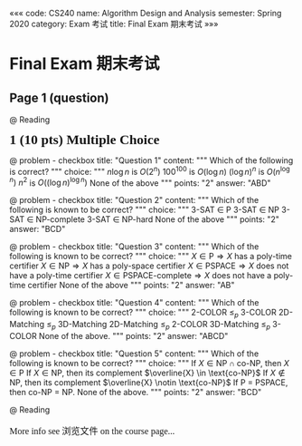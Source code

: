 «««
code: CS240
name: Algorithm Design and Analysis
semester: Spring 2020
category: Exam 考试
title: Final Exam 期末考试
»»»


# Final Exam 期末考试

## Page 1 (question)

@ Reading

<h3 style="font-family: Quicksand; font-size: 18pt; margin: 0.5em 0;">1 (10 pts) Multiple Choice</h3>

@ problem - checkbox
title: "Question 1"
content: """
Which of the following is correct?
"""
choice: """
$n\log n$ is $O(2^n)$
$100^{100}$ is $O(\log n)$
$(\log n)^n$ is $O(n^{\log n})$
$n^2$ is $O((\log n)^{\log n})$
None of the above
"""
points: "2"
answer: "ABD"

@ problem - checkbox
title: "Question 2"
content: """
Which of the following is known to be correct?
"""
choice: """
3-SAT $\in$ P
3-SAT $\in$ NP
3-SAT $\in$ NP-complete
3-SAT $\in$ NP-hard
None of the above
"""
points: "2"
answer: "BCD"

@ problem - checkbox
title: "Question 3"
content: """
Which of the following is known to be correct?
"""
choice: """
$X \in \text{P} \Rightarrow X$ has a poly-time certifier
$X \in \text{NP} \Rightarrow X$ has a poly-space certifier
$X \in \text{PSPACE} \Rightarrow X$ does not have a poly-time certifier
$X \in \text{PSPACE-complete} \Rightarrow X$ does not have a poly-time certifier
None of the above
"""
points: "2"
answer: "AB"

@ problem - checkbox
title: "Question 4"
content: """
Which of the following is known to be correct?
"""
choice: """
2-COLOR $\leq_p$ 3-COLOR
2D-Matching $\leq_p$ 3D-Matching
2D-Matching $\leq_p$ 2-COLOR
3D-Matching $\leq_p$ 3-COLOR
None of the above.
"""
points: "2"
answer: "ABCD"

@ problem - checkbox
title: "Question 5"
content: """
Which of the following is known to be correct?
"""
choice: """
If $X \in \text{NP} \cap \text{co-NP}$, then $X \in \text{P}$
If $X \in \text{NP}$, then its complement $\overline{X} \in \text{co-NP}$
If $X \notin \text{NP}$, then its complement $\overline{X} \notin \text{co-NP}$
If P $=$ PSPACE, then co-NP $=$ NP.
None of the above.
"""
points: "2"
answer: "BCD"

@ Reading

<p style="font-family: Quicksand; font-size: medium; margin: 1em 0;">
More info see 浏览文件 on the course page...
</p>
